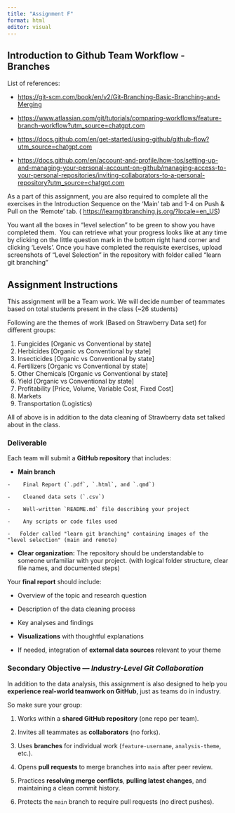 ```yaml
---
title: "Assignment F"
format: html
editor: visual
---
```


## Introduction to Github Team Workflow - Branches

List of references:

-   <https://git-scm.com/book/en/v2/Git-Branching-Basic-Branching-and-Merging>

-   <https://www.atlassian.com/git/tutorials/comparing-workflows/feature-branch-workflow?utm_source=chatgpt.com>

-   <https://docs.github.com/en/get-started/using-github/github-flow?utm_source=chatgpt.com>

-   <https://docs.github.com/en/account-and-profile/how-tos/setting-up-and-managing-your-personal-account-on-github/managing-access-to-your-personal-repositories/inviting-collaborators-to-a-personal-repository?utm_source=chatgpt.com>

As a part of this assignment, you are also required to complete all the exercises in the Introduction Sequence on the 'Main' tab and 1-4 on Push & Pull on the 'Remote' tab. ( <https://learngitbranching.js.org/?locale=en_US>)

You want all the boxes in "level selection" to be green to show you have completed them.  You can retrieve what your progress looks like at any time by clicking on the little question mark in the bottom right hand corner and clicking 'Levels'. Once you have completed the requisite exercises, upload screenshots of "Level Selection" in the repository with folder called "learn git branching"

## Assignment Instructions

This assignment will be a Team work. We will decide number of teammates based on total students present in the class (\~26 students)

Following are the themes of work (Based on Strawberry Data set) for different groups:

1.  Fungicides \[Organic vs Conventional by state\]
2.  Herbicides \[Organic vs Conventional by state\]
3.  Insecticides \[Organic vs Conventional by state\]
4.  Fertilizers \[Organic vs Conventional by state\]
5.  Other Chemicals \[Organic vs Conventional by state\]
6.  Yield \[Organic vs Conventional by state\]
7.  Profitability \[Price, Volume, Variable Cost, Fixed Cost\]
8.  Markets
9.  Transportation (Logistics)

All of above is in addition to the data cleaning of Strawberry data set talked about in the class.

### Deliverable

Each team will submit a **GitHub repository** that includes:

-   **Main branch**

```         
-    Final Report (`.pdf`, `.html`, and `.qmd`)

-    Cleaned data sets (`.csv`)

-    Well-written `README.md` file describing your project

-    Any scripts or code files used

-   Folder called "learn git branching" containing images of the "level selection" (main and remote)
```

-   **Clear organization:** The repository should be understandable to someone unfamiliar with your project. (with logical folder structure, clear file names, and documented steps)

Your **final report** should include:

-   Overview of the topic and research question

-   Description of the data cleaning process

-   Key analyses and findings

-   **Visualizations** with thoughtful explanations

-   If needed, integration of **external data sources** relevant to your theme

### Secondary Objective — *Industry-Level Git Collaboration*

In addition to the data analysis, this assignment is also designed to help you **experience real-world teamwork on GitHub**, just as teams do in industry.

So make sure your group:

1.  Works within a **shared GitHub repository** (one repo per team).

2.  Invites all teammates as **collaborators** (no forks).

3.  Uses **branches** for individual work (`feature-username`, `analysis-theme`, etc.).

4.  Opens **pull requests** to merge branches into `main` after peer review.

5.  Practices **resolving merge conflicts**, **pulling latest changes**, and maintaining a clean commit history.

6.  Protects the `main` branch to require pull requests (no direct pushes).
